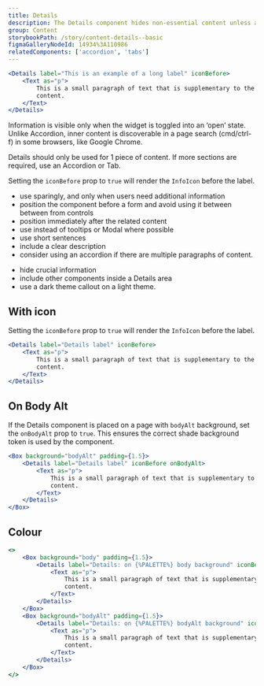 ```yaml
---
title: Details
description: The Details component hides non-essential content unless a user explicitly chooses to view it.
group: Content
storybookPath: /story/content-details--basic
figmaGalleryNodeId: 14934%3A110986
relatedComponents: ['accordion', 'tabs']
---
```


```jsx live
<Details label="This is an example of a long label" iconBefore>
	<Text as="p">
		This is a small paragraph of text that is supplementary to the main page
		content.
	</Text>
</Details>
```

Information is visible only when the widget is toggled into an ‘open’ state. Unlike Accordion, inner content is discoverable in a page search (cmd/ctrl-f) in some browsers, like Google Chrome.

Details should only be used for 1 piece of content. If more sections are required, use an Accordion or Tab.

Setting the `iconBefore` prop to `true` will render the `InfoIcon` before the label.

<DoHeading />

- use sparingly, and only when users need additional information
- position the component before a form and avoid using it between between from controls
- position immediately after the related content
- use instead of tooltips or Modal where possible
- use short sentences
- include a clear description
- consider using an accordion if there are multiple paragraphs of content.

<DontHeading />

- hide crucial information
- include other components inside a Details area
- use a dark theme callout on a light theme.

## With icon

Setting the `iconBefore` prop to `true` will render the `InfoIcon` before the label.

```jsx live
<Details label="Details label" iconBefore>
	<Text as="p">
		This is a small paragraph of text that is supplementary to the main page
		content.
	</Text>
</Details>
```

## On Body Alt

If the Details component is placed on a page with `bodyAlt` background, set the `onBodyAlt` prop to `true`. This ensures the correct shade background token is used by the component.

```jsx live
<Box background="bodyAlt" padding={1.5}>
	<Details label="Details label" iconBefore onBodyAlt>
		<Text as="p">
			This is a small paragraph of text that is supplementary to the main page
			content.
		</Text>
	</Details>
</Box>
```

## Colour

```jsx live colorSection shadeAlt
<>
	<Box background="body" padding={1.5}>
		<Details label="Details: on {%PALETTE%} body background" iconBefore>
			<Text as="p">
				This is a small paragraph of text that is supplementary to the main page
				content.
			</Text>
		</Details>
	</Box>
	<Box background="bodyAlt" padding={1.5}>
		<Details label="Details: on {%PALETTE%} bodyAlt background" iconBefore>
			<Text as="p">
				This is a small paragraph of text that is supplementary to the main page
				content.
			</Text>
		</Details>
	</Box>
</>
```
